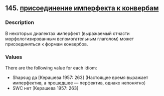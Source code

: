 ## 145. <a href =  'https://agricolamz.github.io/The_Circassian_Isoglosses_Database/145.html'>присоединение имперфекта к конвербам</a>
### Description

В некоторых диалектах имперфект (выражаемый отчасти морфологизированным вспомогательным глаголом) может присоединяться к формам конвербов.

### Values
There are the following value for each idiom:

* Shapsug  да [Керашева 1957: 263] (Настоящее время выражает имперфектив, а прошедшее — перфектив, однако непонятно)
* SWC  нет [Керашева 1957: 263] 

